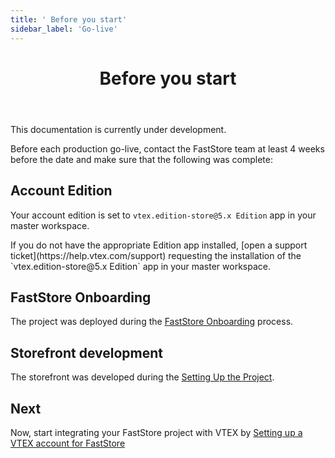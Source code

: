 ```yaml
---
title: ' Before you start'
sidebar_label: 'Go-live'
---
```



<header>

# Before you start

</header>

<Callout type="warning" emoji="⚠️">
This documentation is currently under development.
</Callout>

Before each production go-live, contact the FastStore team at least 4 weeks before the date and make sure that the following was complete:

## Account Edition

Your account edition is set to `vtex.edition-store@5.x Edition` app in your master workspace.

<Callout type="warning" emoji="⚠️">
  If you do not have the appropriate Edition app installed, [open a support ticket](https://help.vtex.com/support) requesting the installation of the `vtex.edition-store@5.x Edition` app in your master workspace.
</Callout>

## FastStore Onboarding
The project was deployed during the [FastStore Onboarding](/docs/getting-started/onboarding) process.

## Storefront development
The storefront was developed during the [Setting Up the Project](/docs/getting-started/settingup-project).

## Next

Now, start integrating your FastStore project with VTEX by [Setting up a VTEX account for FastStore](/docs/go-live/1-setting-up-vtex-account-for-faststore)